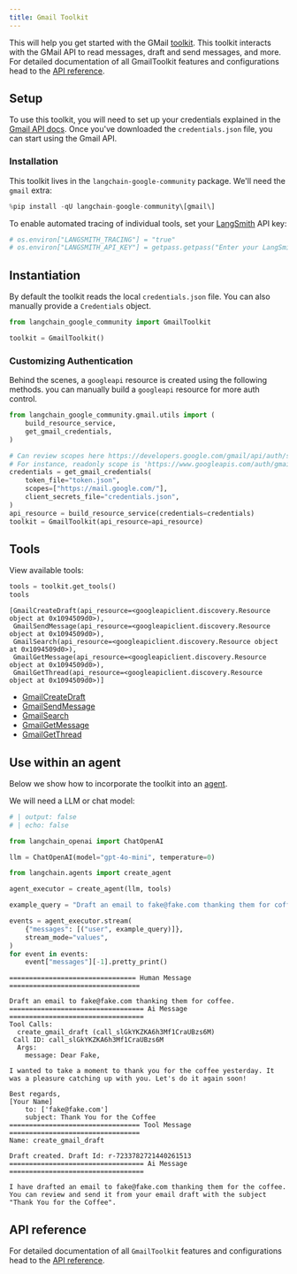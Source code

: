 ```yaml
---
title: Gmail Toolkit
---
```


This will help you get started with the GMail [toolkit](/oss/python/concepts/tools/#toolkits). This toolkit interacts with the GMail API to read messages, draft and send messages, and more. For detailed documentation of all GmailToolkit features and configurations head to the [API reference](https://python.langchain.com/api_reference/google_community/gmail/langchain_google_community.gmail.toolkit.GmailToolkit.html).

## Setup

To use this toolkit, you will need to set up your credentials explained in the [Gmail API docs](https://developers.google.com/gmail/api/quickstart/python#authorize_credentials_for_a_desktop_application). Once you've downloaded the `credentials.json` file, you can start using the Gmail API.

### Installation

This toolkit lives in the `langchain-google-community` package. We'll need the `gmail` extra:


```python
%pip install -qU langchain-google-community\[gmail\]
```

To enable automated tracing of individual tools, set your [LangSmith](https://docs.smith.langchain.com/) API key:


```python
# os.environ["LANGSMITH_TRACING"] = "true"
# os.environ["LANGSMITH_API_KEY"] = getpass.getpass("Enter your LangSmith API key: ")
```

## Instantiation

By default the toolkit reads the local `credentials.json` file. You can also manually provide a `Credentials` object.


```python
from langchain_google_community import GmailToolkit

toolkit = GmailToolkit()
```

### Customizing Authentication

Behind the scenes, a `googleapi` resource is created using the following methods. 
you can manually build a `googleapi` resource for more auth control. 


```python
from langchain_google_community.gmail.utils import (
    build_resource_service,
    get_gmail_credentials,
)

# Can review scopes here https://developers.google.com/gmail/api/auth/scopes
# For instance, readonly scope is 'https://www.googleapis.com/auth/gmail.readonly'
credentials = get_gmail_credentials(
    token_file="token.json",
    scopes=["https://mail.google.com/"],
    client_secrets_file="credentials.json",
)
api_resource = build_resource_service(credentials=credentials)
toolkit = GmailToolkit(api_resource=api_resource)
```

## Tools

View available tools:


```python
tools = toolkit.get_tools()
tools
```



```output
[GmailCreateDraft(api_resource=<googleapiclient.discovery.Resource object at 0x1094509d0>),
 GmailSendMessage(api_resource=<googleapiclient.discovery.Resource object at 0x1094509d0>),
 GmailSearch(api_resource=<googleapiclient.discovery.Resource object at 0x1094509d0>),
 GmailGetMessage(api_resource=<googleapiclient.discovery.Resource object at 0x1094509d0>),
 GmailGetThread(api_resource=<googleapiclient.discovery.Resource object at 0x1094509d0>)]
```


- [GmailCreateDraft](https://python.langchain.com/api_reference/google_community/gmail/langchain_google_community.gmail.create_draft.GmailCreateDraft.html)
- [GmailSendMessage](https://python.langchain.com/api_reference/google_community/gmail/langchain_google_community.gmail.send_message.GmailSendMessage.html)
- [GmailSearch](https://python.langchain.com/api_reference/google_community/gmail/langchain_google_community.gmail.search.GmailSearch.html)
- [GmailGetMessage](https://python.langchain.com/api_reference/google_community/gmail/langchain_google_community.gmail.get_message.GmailGetMessage.html)
- [GmailGetThread](https://python.langchain.com/api_reference/google_community/gmail/langchain_google_community.gmail.get_thread.GmailGetThread.html)

## Use within an agent

Below we show how to incorporate the toolkit into an [agent](/oss/python/tutorials/agents).

We will need a LLM or chat model:

<ChatModelTabs customVarName="llm" />



```python
# | output: false
# | echo: false

from langchain_openai import ChatOpenAI

llm = ChatOpenAI(model="gpt-4o-mini", temperature=0)
```


```python
from langchain.agents import create_agent

agent_executor = create_agent(llm, tools)
```


```python
example_query = "Draft an email to fake@fake.com thanking them for coffee."

events = agent_executor.stream(
    {"messages": [("user", example_query)]},
    stream_mode="values",
)
for event in events:
    event["messages"][-1].pretty_print()
```
```output
================================ Human Message =================================

Draft an email to fake@fake.com thanking them for coffee.
================================== Ai Message ==================================
Tool Calls:
  create_gmail_draft (call_slGkYKZKA6h3Mf1CraUBzs6M)
 Call ID: call_slGkYKZKA6h3Mf1CraUBzs6M
  Args:
    message: Dear Fake,

I wanted to take a moment to thank you for the coffee yesterday. It was a pleasure catching up with you. Let's do it again soon!

Best regards,
[Your Name]
    to: ['fake@fake.com']
    subject: Thank You for the Coffee
================================= Tool Message =================================
Name: create_gmail_draft

Draft created. Draft Id: r-7233782721440261513
================================== Ai Message ==================================

I have drafted an email to fake@fake.com thanking them for the coffee. You can review and send it from your email draft with the subject "Thank You for the Coffee".
```
## API reference

For detailed documentation of all `GmailToolkit` features and configurations head to the [API reference](https://python.langchain.com/api_reference/community/agent_toolkits/langchain_community.agent_toolkits.gmail.toolkit.GmailToolkit.html).
